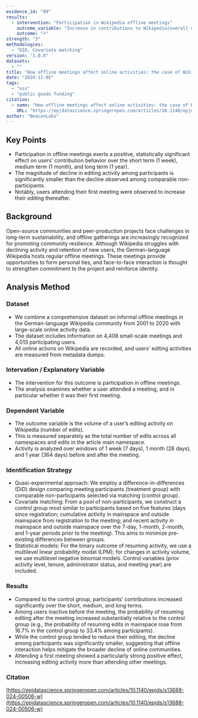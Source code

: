 ```yaml
---
evidence_id: "09"
results:
  - intervention: "Participation in Wikipedia offline meetings"
    outcome_variable: "Increase in contributions to Wikipedia(overall change in editing activity)"
    outcome: "+"
strength: "3"
methodologies:
  - "DID, Covariate matching"
version: "1.0.0"
datasets:
  - ""
title: "How offline meetings affect online activities: the case of Wikipedia"
date: "2024-11-05"
tags:
  - "oss"
  - "public goods funding"
citation:
  - name: "How offline meetings affect online activities: the case of Wikipedia"
    URL: "https://epjdatascience.springeropen.com/articles/10.1140/epjds/s13688-024-00506-w"
author: "BeaconLabs"
---
```


## Key Points

- Participation in offline meetings exerts a positive, statistically significant effect on users’ contribution behavior over the short term (1 week), medium term (1 month), and long term (1 year).
- The magnitude of decline in editing activity among participants is significantly smaller than the decline observed among comparable non-participants.
- Notably, users attending their first meeting were observed to increase their editing thereafter.

## Background

Open-source communities and peer-production projects face challenges in long-term sustainability, and offline gatherings are increasingly recognized for promoting community resilience. Although Wikipedia struggles with declining activity and retention of new users, the German-language Wikipedia hosts regular offline meetings. These meetings provide opportunities to form personal ties, and face-to-face interaction is thought to strengthen commitment to the project and reinforce identity.

## Analysis Method

### Dataset

- We combine a comprehensive dataset on informal offline meetings in the German-language Wikipedia community from 2001 to 2020 with large-scale online activity data.
- The dataset includes information on 4,408 small-scale meetings and 4,013 participating users.
- All online actions on Wikipedia are recorded, and users’ editing activities are measured from metadata dumps.

### Intervation / Explanatory Variable

- The intervention for this outcome is participation in offline meetings.
- The analysis examines whether a user attended a meeting, and in particular whether it was their first meeting.

### Dependent Variable

- The outcome variable is the volume of a user’s editing activity on Wikipedia (number of edits).
- This is measured separately as the total number of edits across all namespaces and edits in the article main namespace.
- Activity is analyzed over windows of 1 week (7 days), 1 month (28 days), and 1 year (364 days) before and after the meeting.

### Identification Strategy

- Quasi-experimental approach: We employ a difference-in-differences (DiD) design comparing meeting participants (treatment group) with comparable non-participants selected via matching (control group).
- Covariate matching: From a pool of non-participants, we construct a control group most similar to participants based on five features (days since registration; cumulative activity in mainspace and outside mainspace from registration to the meeting; and recent activity in mainspace and outside mainspace over the 7-day, 1-month, 2-month, and 1-year periods prior to the meeting). This aims to minimize pre-existing differences between groups.
- Statistical models: For the binary outcome of resuming activity, we use a multilevel linear probability model (LPM); for changes in activity volume, we use multilevel negative binomial models. Control variables (prior activity level, tenure, administrator status, and meeting year) are included.

### Results

- Compared to the control group, participants’ contributions increased significantly over the short, medium, and long terms.
- Among users inactive before the meeting, the probability of resuming editing after the meeting increased substantially relative to the control group (e.g., the probability of resuming edits in mainspace rose from 16.7% in the control group to 33.4% among participants).
- While the control group tended to reduce their editing, the decline among participants was significantly smaller, suggesting that offline interaction helps mitigate the broader decline of online communities.
- Attending a first meeting showed a particularly strong positive effect, increasing editing activity more than attending other meetings.

### Citation

[https://epjdatascience.springeropen.com/articles/10.1140/epjds/s13688-024-00506-w](https://epjdatascience.springeropen.com/articles/10.1140/epjds/s13688-024-00506-w)
